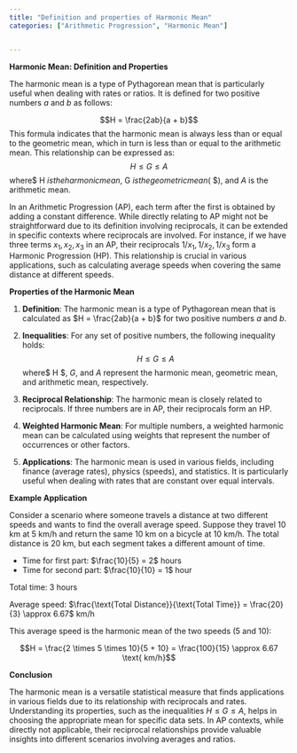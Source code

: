 ```yaml
---
title: "Definition and properties of Harmonic Mean"
categories: ["Arithmetic Progression", "Harmonic Mean"]


---
```




**Harmonic Mean: Definition and Properties**

The harmonic mean is a type of Pythagorean mean that is particularly useful when dealing with rates or ratios. It is defined for two positive numbers $a$ and $b$ as follows:

$$H = \frac{2ab}{a + b}$$This formula indicates that the harmonic mean is always less than or equal to the geometric mean, which in turn is less than or equal to the arithmetic mean. This relationship can be expressed as:$$H \leq G \leq A$$where$ H $is the harmonic mean,$ G $is the geometric mean ($ \sqrt{ab}$), and $A$ is the arithmetic mean.

In an Arithmetic Progression (AP), each term after the first is obtained by adding a constant difference. While directly relating to AP might not be straightforward due to its definition involving reciprocals, it can be extended in specific contexts where reciprocals are involved. For instance, if we have three terms $x_1, x_2, x_3$ in an AP, their reciprocals $1/x_1, 1/x_2, 1/x_3$ form a Harmonic Progression (HP). This relationship is crucial in various applications, such as calculating average speeds when covering the same distance at different speeds.

**Properties of the Harmonic Mean**

1. **Definition**: The harmonic mean is a type of Pythagorean mean that is calculated as $H = \frac{2ab}{a + b}$ for two positive numbers $a$ and $b$.

2. **Inequalities**: For any set of positive numbers, the following inequality holds:
   $$H \leq G \leq A$$where$ H $, $G$, and $A$ represent the harmonic mean, geometric mean, and arithmetic mean, respectively.

3. **Reciprocal Relationship**: The harmonic mean is closely related to reciprocals. If three numbers are in AP, their reciprocals form an HP.

4. **Weighted Harmonic Mean**: For multiple numbers, a weighted harmonic mean can be calculated using weights that represent the number of occurrences or other factors.

5. **Applications**: The harmonic mean is used in various fields, including finance (average rates), physics (speeds), and statistics. It is particularly useful when dealing with rates that are constant over equal intervals.

**Example Application**

Consider a scenario where someone travels a distance at two different speeds and wants to find the overall average speed. Suppose they travel 10 km at 5 km/h and return the same 10 km on a bicycle at 10 km/h. The total distance is 20 km, but each segment takes a different amount of time.

- Time for first part: $\frac{10}{5} = 2$ hours
- Time for second part: $\frac{10}{10} = 1$ hour

Total time: 3 hours

Average speed: $\frac{\text{Total Distance}}{\text{Total Time}} = \frac{20}{3} \approx 6.67$ km/h

This average speed is the harmonic mean of the two speeds (5 and 10):

$$H = \frac{2 \times 5 \times 10}{5 + 10} = \frac{100}{15} \approx 6.67 \text{ km/h}$$

**Conclusion**

The harmonic mean is a versatile statistical measure that finds applications in various fields due to its relationship with reciprocals and rates. Understanding its properties, such as the inequalities $H \leq G \leq A$, helps in choosing the appropriate mean for specific data sets. In AP contexts, while directly not applicable, their reciprocal relationships provide valuable insights into different scenarios involving averages and ratios.
